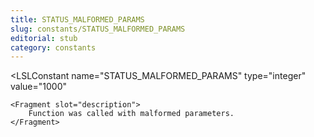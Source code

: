 ```yaml
---
title: STATUS_MALFORMED_PARAMS
slug: constants/STATUS_MALFORMED_PARAMS
editorial: stub
category: constants
---
```


<LSLConstant
	name="STATUS_MALFORMED_PARAMS"
	type="integer"
	value="1000"
>
	<Fragment slot="description">
		Function was called with malformed parameters.
	</Fragment>
</LSLConstant>
